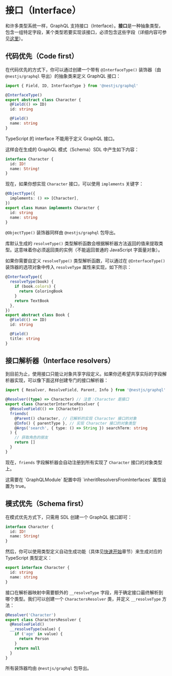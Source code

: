 # 接口（Interface）

和许多类型系统一样，GraphQL 支持接口（Interface）。**接口**是一种抽象类型，包含一组特定字段，某个类型若要实现该接口，必须包含这些字段（详细内容可参见[这里](https://graphql.org/learn/schema/#interfaces)）。

## 代码优先（Code first）

在代码优先的方式下，你可以通过创建一个带有 `@InterfaceType()` 装饰器（由 `@nestjs/graphql` 导出）的抽象类来定义 GraphQL 接口：

```ts
import { Field, ID, InterfaceType } from '@nestjs/graphql'

@InterfaceType()
export abstract class Character {
  @Field(() => ID)
  id: string

  @Field()
  name: string
}
```

<CalloutInfo type="warning">

TypeScript 的 interface 不能用于定义 GraphQL 接口。

</CalloutInfo>

这样会在生成的 GraphQL 模式（Schema）SDL 中产生如下内容：

```graphql
interface Character {
  id: ID!
  name: String!
}
```

现在，如果你想实现 `Character` 接口，可以使用 `implements` 关键字：

```ts
@ObjectType({
  implements: () => [Character],
})
export class Human implements Character {
  id: string
  name: string
}
```

<CalloutInfo>

`@ObjectType()` 装饰器同样由 `@nestjs/graphql` 包导出。

</CalloutInfo>

库默认生成的 `resolveType()` 类型解析函数会根据解析器方法返回的值来提取类型。这意味着你必须返回类的实例（不能返回普通的 JavaScript 字面量对象）。

如果你需要自定义 `resolveType()` 类型解析函数，可以通过在 `@InterfaceType()` 装饰器的选项对象中传入 `resolveType` 属性来实现，如下所示：

```ts
@InterfaceType({
  resolveType(book) {
    if (book.colors) {
      return ColoringBook
    }
    return TextBook
  },
})
export abstract class Book {
  @Field(() => ID)
  id: string

  @Field()
  title: string
}
```

## 接口解析器（Interface resolvers）

到目前为止，使用接口只能让对象共享字段定义。如果你还希望共享实际的字段解析器实现，可以像下面这样创建专门的接口解析器：

```ts
import { Resolver, ResolveField, Parent, Info } from '@nestjs/graphql'

@Resolver((type) => Character) // 注意：Character 是接口
export class CharacterInterfaceResolver {
  @ResolveField(() => [Character])
  friends(
    @Parent() character, // 已解析的实现 Character 接口的对象
    @Info() { parentType }, // 实现 Character 接口的对象类型
    @Args('search', { type: () => String }) searchTerm: string
  ) {
    // 获取角色的朋友
    return []
  }
}
```

现在，`friends` 字段解析器会自动注册到所有实现了 `Character` 接口的对象类型上。

<CalloutInfo type="warning">
  这需要在 `GraphQLModule` 配置中将 `inheritResolversFromInterfaces` 属性设置为 true。
</CalloutInfo>

## 模式优先（Schema first）

在模式优先方式下，只需用 SDL 创建一个 GraphQL 接口即可：

```graphql
interface Character {
  id: ID!
  name: String!
}
```

然后，你可以使用类型定义自动生成功能（具体见[快速开始](/graphql/quick-start)章节）来生成对应的 TypeScript 类型定义：

```ts
export interface Character {
  id: string
  name: string
}
```

接口在解析器映射中需要额外的 `__resolveType` 字段，用于确定接口最终解析到哪个类型。我们可以创建一个 `CharactersResolver` 类，并定义 `__resolveType` 方法：

```ts
@Resolver('Character')
export class CharactersResolver {
  @ResolveField()
  __resolveType(value) {
    if ('age' in value) {
      return Person
    }
    return null
  }
}
```

<CalloutInfo>

所有装饰器均由 `@nestjs/graphql` 包导出。

</CalloutInfo>
